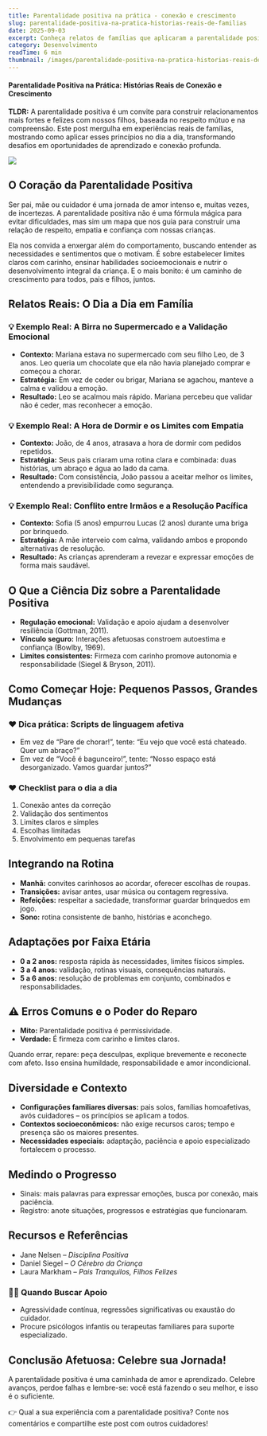 ```yaml
---
title: Parentalidade positiva na prática - conexão e crescimento
slug: parentalidade-positiva-na-pratica-historias-reais-de-familias
date: 2025-09-03
excerpt: Conheça relatos de famílias que aplicaram a parentalidade positiva no cotidiano e os impactos no desenvolvimento e na convivência. Um guia afetuoso e baseado em evidências para inspirar a rotina com crianças pequenas.
category: Desenvolvimento
readTime: 6 min
thumbnail: /images/parentalidade-positiva-na-pratica-historias-reais-de-familias.png
---
```



#### Parentalidade Positiva na Prática: Histórias Reais de Conexão e Crescimento

**TLDR:** A parentalidade positiva é um convite para construir relacionamentos mais fortes e felizes com nossos filhos, baseada no respeito mútuo e na compreensão. Este post mergulha em experiências reais de famílias, mostrando como aplicar esses princípios no dia a dia, transformando desafios em oportunidades de aprendizado e conexão profunda.

<Image src="/images/parentalidade-positiva-na-pratica-historias-reais-de-familias.png" />

## O Coração da Parentalidade Positiva

Ser pai, mãe ou cuidador é uma jornada de amor intenso e, muitas vezes, de incertezas. A parentalidade positiva não é uma fórmula mágica para evitar dificuldades, mas sim um mapa que nos guia para construir uma relação de respeito, empatia e confiança com nossas crianças.

Ela nos convida a enxergar além do comportamento, buscando entender as necessidades e sentimentos que o motivam. É sobre estabelecer limites claros com carinho, ensinar habilidades socioemocionais e nutrir o desenvolvimento integral da criança. E o mais bonito: é um caminho de crescimento para todos, pais e filhos, juntos.

## Relatos Reais: O Dia a Dia em Família

### 💡 Exemplo Real: A Birra no Supermercado e a Validação Emocional

- **Contexto:** Mariana estava no supermercado com seu filho Leo, de 3 anos. Leo queria um chocolate que ela não havia planejado comprar e começou a chorar.  
- **Estratégia:** Em vez de ceder ou brigar, Mariana se agachou, manteve a calma e validou a emoção.  
- **Resultado:** Leo se acalmou mais rápido. Mariana percebeu que validar não é ceder, mas reconhecer a emoção.  

### 💡 Exemplo Real: A Hora de Dormir e os Limites com Empatia

- **Contexto:** João, de 4 anos, atrasava a hora de dormir com pedidos repetidos.  
- **Estratégia:** Seus pais criaram uma rotina clara e combinada: duas histórias, um abraço e água ao lado da cama.  
- **Resultado:** Com consistência, João passou a aceitar melhor os limites, entendendo a previsibilidade como segurança.  

### 💡 Exemplo Real: Conflito entre Irmãos e a Resolução Pacífica

- **Contexto:** Sofia (5 anos) empurrou Lucas (2 anos) durante uma briga por brinquedo.  
- **Estratégia:** A mãe interveio com calma, validando ambos e propondo alternativas de resolução.  
- **Resultado:** As crianças aprenderam a revezar e expressar emoções de forma mais saudável.  

## O Que a Ciência Diz sobre a Parentalidade Positiva

- **Regulação emocional:** Validação e apoio ajudam a desenvolver resiliência (Gottman, 2011).  
- **Vínculo seguro:** Interações afetuosas constroem autoestima e confiança (Bowlby, 1969).  
- **Limites consistentes:** Firmeza com carinho promove autonomia e responsabilidade (Siegel & Bryson, 2011).  

## Como Começar Hoje: Pequenos Passos, Grandes Mudanças

### ❤️ Dica prática: Scripts de linguagem afetiva

- Em vez de “Pare de chorar!”, tente: “Eu vejo que você está chateado. Quer um abraço?”  
- Em vez de “Você é bagunceiro!”, tente: “Nosso espaço está desorganizado. Vamos guardar juntos?”  

### ❤️ Checklist para o dia a dia

1. Conexão antes da correção  
2. Validação dos sentimentos  
3. Limites claros e simples  
4. Escolhas limitadas  
5. Envolvimento em pequenas tarefas  

## Integrando na Rotina

- **Manhã:** convites carinhosos ao acordar, oferecer escolhas de roupas.  
- **Transições:** avisar antes, usar música ou contagem regressiva.  
- **Refeições:** respeitar a saciedade, transformar guardar brinquedos em jogo.  
- **Sono:** rotina consistente de banho, histórias e aconchego.  

## Adaptações por Faixa Etária

- **0 a 2 anos:** resposta rápida às necessidades, limites físicos simples.  
- **3 a 4 anos:** validação, rotinas visuais, consequências naturais.  
- **5 a 6 anos:** resolução de problemas em conjunto, combinados e responsabilidades.  

## ⚠️ Erros Comuns e o Poder do Reparo

- **Mito:** Parentalidade positiva é permissividade.  
- **Verdade:** É firmeza com carinho e limites claros.  

Quando errar, repare: peça desculpas, explique brevemente e reconecte com afeto. Isso ensina humildade, responsabilidade e amor incondicional.  

## Diversidade e Contexto

- **Configurações familiares diversas:** pais solos, famílias homoafetivas, avós cuidadores – os princípios se aplicam a todos.  
- **Contextos socioeconômicos:** não exige recursos caros; tempo e presença são os maiores presentes.  
- **Necessidades especiais:** adaptação, paciência e apoio especializado fortalecem o processo.  

## Medindo o Progresso

- Sinais: mais palavras para expressar emoções, busca por conexão, mais paciência.  
- Registro: anote situações, progressos e estratégias que funcionaram.  

## Recursos e Referências

- Jane Nelsen – *Disciplina Positiva*  
- Daniel Siegel – *O Cérebro da Criança*  
- Laura Markham – *Pais Tranquilos, Filhos Felizes*  

### 🙋‍♀️ Quando Buscar Apoio

- Agressividade contínua, regressões significativas ou exaustão do cuidador.  
- Procure psicólogos infantis ou terapeutas familiares para suporte especializado.  

## Conclusão Afetuosa: Celebre sua Jornada!

A parentalidade positiva é uma caminhada de amor e aprendizado. Celebre avanços, perdoe falhas e lembre-se: você está fazendo o seu melhor, e isso é o suficiente.  

👉 Qual a sua experiência com a parentalidade positiva? Conte nos comentários e compartilhe este post com outros cuidadores!  